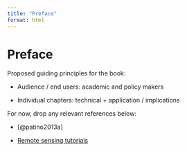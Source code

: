 ```yaml
---
title: "Preface"
format: html
---
```


# Preface {.unnumbered}

Proposed guiding principles for the book:

-   Audience / end users: academic and policy makers

-   Individual chapters: technical + application / implications

For now, drop any relevant references below:

-   [@patino2013a]

-   [Remote sensing tutorials](Remote%20Sensing%20Tutorials)
